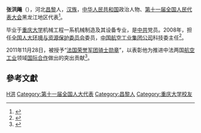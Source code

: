 {{Infobox person
| 姓名 = 张洪飚
| 图像 = 
| 出生日期 = 1945年
| 出生地 = 河北[[昌黎县|昌黎]]
| 国籍 = {{PRC}}
| 死亡日期 = 
| 死亡地 = 
| 母校 = [[重庆大学|重庆大学]]
| 配偶 = 
| 职业 = 
| 奖项 = {{法国荣誉军团勋章}}
}}
'''张洪飚'''（{{bd|1945年||}}），河北[[昌黎县|昌黎]]人，[[汉族|汉族]]，[[中华人民共和国|中华人民共和国]]政治人物、[[第十一届全国人民代表大会|第十一届全国人民代表大会]]黑龙江地区代表<ref>{{cite web|author=新华网|title=第十一届全国人大代表|url=http://news.xinhuanet.com/ziliao/2008-03/03/content_7708230.htm?node=36628|publisher=新华网|accessdate=2014-01-07|archive-date=2014-01-10|archive-url=https://web.archive.org/web/20140110211415/http://news.xinhuanet.com/ziliao/2008-03/03/content_7708230.htm?node=36628|dead-url=no}}</ref>。

毕业于[[重庆大学|重庆大学]]机械工程一系机械制造及其设备专业，是[[中共|中共]]党员。2008年，担任[[全国人民代表大会环境与资源保护委员会|全国人大环境与资源保护委员会]]委员，[[中国航空工业集团|中国航空工业集团公司]]科技委主任<ref>{{cite news|title=全国人大代表信息-张洪飚|url= http://210.82.31.1:8084/delegate/viewDelegate.action?dbid=110590|accessdate=2013-04-05|newspaper=全国人大网|archive-url=https://web.archive.org/web/20121025001148/http://www.npc.gov.cn/delegate/viewDelegate.action?dbid=110590|archive-date=2012-10-25|dead-url=yes}}</ref>。

2011年11月28日，被授予“[[法國榮譽軍團勳章|法国荣誉军团骑士勋章]]”，以表彰他为推进中法两国[[航空工业|航空工业]]领域[[国际合作|国际合作]]做出的突出贡献<ref>{{cite news |title=张洪飚获授法国荣誉军团骑士勋章 |url=http://www.cannews.com.cn/zghkb/html/2011-12/10/content_28961.htm |work=中国航空报 |date=2011年12月10日 |page=第2版 |access-date=2019年7月25日 |archive-url=https://web.archive.org/web/20190725140829/http://www.cannews.com.cn/zghkb/html/2011-12/10/content_28961.htm |archive-date=2019年7月25日 |dead-url=yes }}</ref>。
==參考文獻==
{{reflist}}
{{Authority control}}
{{DEFAULTSORT:Zhng张}}
[[Category:张姓|H洪]]
[[Category:第十一届全国人大代表|Category:第十一届全国人大代表]]
[[Category:昌黎人|Category:昌黎人]]
[[Category:重庆大学校友|Category:重庆大学校友]]